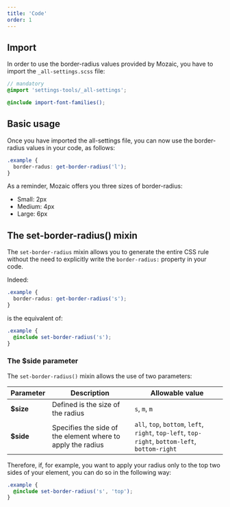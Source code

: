 ```yaml
---
title: 'Code'
order: 1
---
```


## Import

In order to use the border-radius values provided by Mozaic, you have to import the `_all-settings.scss` file:

```scss
// mandatory
@import 'settings-tools/_all-settings';

@include import-font-families();
```

## Basic usage

Once you have imported the all-settings file, you can now use the border-radius values in your code, as follows:

```scss
.example {
  border-radus: get-border-radius('l');
}
```

<Highlight theme="tips" title="Radius values">

  As a reminder, Mozaic offers you three sizes of border-radius:

  - Small: 2px
  - Medium: 4px
  - Large: 6px

</Highlight>

## The set-border-radius() mixin

The `set-border-radius` mixin allows you to generate the entire CSS rule without the need to explicitly write the `border-radius:` property in your code.

Indeed:

```scss
.example {
  border-radus: get-border-radius('s');
}
```

is the equivalent of:
```scss
.example {
  @include set-border-radius('s');
}
```

### The $side parameter

The `set-border-radius()` mixin allows the use of two parameters:

| Parameter | Description                                                   | Allowable value                                                                                 |
| --------- | ------------------------------------------------------------- | ----------------------------------------------------------------------------------------------- |
| **$size** | Defined is the size of the radius                             | `s`, `m`, `m`                                                                                   | 
| **$side** | Specifies the side of the element where to apply the radius   | `all`, `top`, `bottom`, `left`, `right`, `top-left`, `top-right`, `bottom-left`, `bottom-right` | 

Therefore, if, for example, you want to apply your radius only to the top two sides of your element, you can do so in the following way:

```scss
.example {
  @include set-border-radius('s', 'top');
}
```
